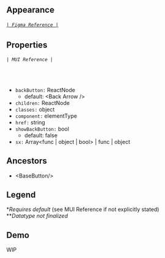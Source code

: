 
<Meta title='Components/MobileOverlayHeader' />

## Appearance
###### [`| Figma Reference |`](https://www.figma.com/file/P38agSWlZGpxD68uQdcRmp/Tarka-kit?node-id=2301%3A139560)

## Properties
###### `| MUI Reference |`
<br/>

* `backButton:` ReactNode
    * default: &lt;Back Arrow /&gt;
* `children:` ReactNode
* `classes:` object
* `component:` elementType
* `href:` string
* `showBackButton:` bool
    * default: false
* `sx:` Array<func | object | bool> | func | object


## Ancestors
* &lt;<LinkTo kind='Components/BaseButton' target="_blank">BaseButton</LinkTo>/&gt;

## Legend
\**Requires default* (see MUI Reference if not explicitly stated)<br/>
\*\**Datatype not finalized*

## Demo

<Canvas>
    <Story name='WIP'>
        <div> WIP </div>
    </Story>
</Canvas>